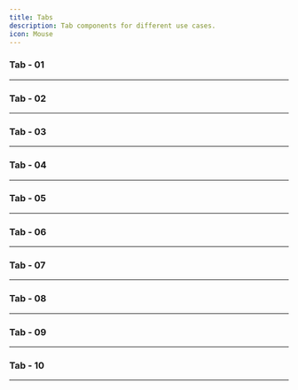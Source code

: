 ```yaml
---
title: Tabs
description: Tab components for different use cases.
icon: Mouse
---
```


### Tab - 01


<Preview link="tabs/tab-01">
    <Tab01 />
</Preview>

---

### Tab - 02


<Preview link="tabs/tab-02">
    <Tab02 />
</Preview>

---

### Tab - 03


<Preview link="tabs/tab-03">
    <Tab03 />
</Preview>

---

### Tab - 04


<Preview link="tabs/tab-04">
    <Tab04 />
</Preview>

---

### Tab - 05


<Preview link="tabs/tab-05">
    <Tab05 />
</Preview>

---

### Tab - 06


<Preview link="tabs/tab-06">
    <Tab06 />
</Preview>

---

### Tab - 07


<Preview link="tabs/tab-07">
    <Tab07 />
</Preview>

---

### Tab - 08


<Preview link="tabs/tab-08">
    <Tab08 />
</Preview>

---

### Tab - 09


<Preview link="tabs/tab-09">
    <Tab09 />
</Preview>

---

### Tab - 10


<Preview link="tabs/tab-10">
    <Tab10 />
</Preview>

---
